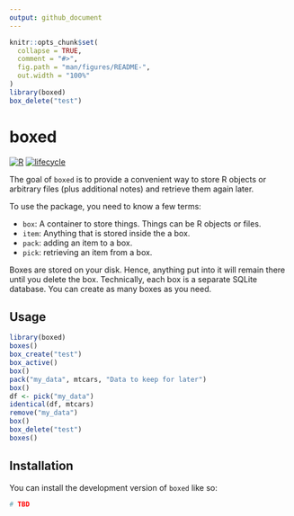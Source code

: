 ```yaml
---
output: github_document
---
```


<!-- README.md is generated from README.Rmd. Please edit that file -->

```r
knitr::opts_chunk$set(
  collapse = TRUE,
  comment = "#>",
  fig.path = "man/figures/README-",
  out.width = "100%"
)
library(boxed)
box_delete("test")
```

# boxed

<!-- badges -->
[![R](https://img.shields.io/badge/language-R-blue)]()
[![lifecycle](https://img.shields.io/badge/lifecycle-experimental-orange)]()
<!-- badges -->

The goal of `boxed` is to provide a convenient way to store R objects or arbitrary files (plus additional notes) and retrieve them again later. 

To use the package, you need to know a few terms:

  * `box`: A container to store things. Things can be R objects or files.
  * `item`: Anything that is stored inside the a box. 
  * `pack`: adding an item to a box.
  * `pick`: retrieving an item from a box.

Boxes are stored on your disk. Hence, anything put into it will remain there until you delete the box.
Technically, each box is a separate SQLite database. You can create as many boxes as you need.

## Usage

```r
library(boxed)
boxes()
box_create("test")
box_active()
box()
pack("my_data", mtcars, "Data to keep for later")
box()
df <- pick("my_data")
identical(df, mtcars)
remove("my_data")
box()
box_delete("test")
boxes()
```

## Installation

You can install the development version of `boxed` like so:

```r
# TBD
```

